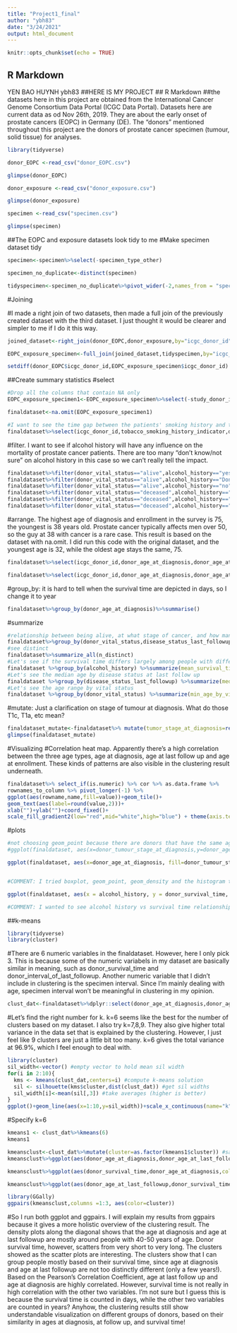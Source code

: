```yaml
---
title: "Project1_final"
author: "ybh83"
date: "3/24/2021"
output: html_document
---
```


```r
knitr::opts_chunk$set(echo = TRUE)
```

## R Markdown
YEN BAO HUYNH ybh83
##HERE IS MY PROJECT
## R Markdown
##the datasets here in this project are obtained from the International Cancer Genome Consortium Data Portal (ICGC Data Portal). Datasets here are current data as od Nov 26th, 2019. They are about the early onset of prostate cancers (EOPC) in Germany (DE). The "donors" mentioned throughout this project are the donors of prostate cancer specimen (tumour, solid tissue) for analyses.


```r
library(tidyverse)
```

```r
donor_EOPC <-read_csv("donor_EOPC.csv")

glimpse(donor_EOPC)

donor_exposure <-read_csv("donor_exposure.csv")

glimpse(donor_exposure)

specimen <-read_csv("specimen.csv")

glimpse(specimen)

```
##The EOPC and exposure datasets look tidy to me
#Make specimen dataset tidy
```r
specimen<-specimen%>%select(-specimen_type_other)
```

```r
specimen_no_duplicate<-distinct(specimen)
```

```r
tidyspecimen<-specimen_no_duplicate%>%pivot_wider(-2,names_from = "specimen_type",values_from="tumour_confirmed")
```

#Joining

#I made a right join of two datasets, then made a full join of the previously created dataset with the third dataset. I just thought it would be clearer and simpler to me if I do it this way. 
```r
joined_dataset<-right_join(donor_EOPC,donor_exposure,by="icgc_donor_id")
```

```r
EOPC_exposure_specimen<-full_join(joined_dataset,tidyspecimen,by="icgc_donor_id")
```

```r
setdiff(donor_EOPC$icgc_donor_id,EOPC_exposure_specimen$icgc_donor_id)
```

##Create summary statistics
#select
```r
#Drop all the columns that contain NA only 
EOPC_exposure_specimen1<-EOPC_exposure_specimen%>%select(-study_donor_involved_in,-donor_relapse_type,-donor_tumour_stage_at_diagnosis_supplemental,-cancer_type_prior_malignancy,-exposure_type,-exposure_intensity,-tobacco_smoking_intensity,-project_code.y,-submitted_donor_id.y,-donor_relapse_interval,-cancer_history_first_degree_relative)

finaldataset<-na.omit(EOPC_exposure_specimen1)
```

```r
#I want to see the time gap between the patients' smoking history and the time they were diagnosed with prostate cancer.
finaldataset%>%select(icgc_donor_id,tobacco_smoking_history_indicator,donor_age_at_diagnosis)%>%glimpse()
```

#filter. I want to see if alcohol history will have any influence on the mortality of prostate cancer patients. There are too many "don't know/not sure" on alcohol history in this case so we can't really tell the impact. 

```r
finaldataset%>%filter(donor_vital_status=="alive",alcohol_history=="yes")
finaldataset%>%filter(donor_vital_status=="alive",alcohol_history=="Don't know/Not sure")
finaldataset%>%filter(donor_vital_status=="alive",alcohol_history=="no")
finaldataset%>%filter(donor_vital_status=="deceased",alcohol_history=="yes")
finaldataset%>%filter(donor_vital_status=="deceased",alcohol_history=="Don't know/Not sure")
finaldataset%>%filter(donor_vital_status=="deceased",alcohol_history=="no")
```

#arrange. The highest age of diagnosis and enrollment in the survey is 75, the youngest is 38 years old. Prostate cancer typically affects men over 50, so the guy at 38 with cancer is a rare case. This result is based on the dataset with na.omit. I did run this code with the original dataset, and the youngest age is 32, while the oldest age stays the same, 75. 
```r
finaldataset%>%select(icgc_donor_id,donor_age_at_diagnosis,donor_age_at_enrollment)%>%arrange(desc(donor_age_at_diagnosis),desc(donor_age_at_enrollment))%>%head()

finaldataset%>%select(icgc_donor_id,donor_age_at_diagnosis,donor_age_at_enrollment)%>%arrange(desc(donor_age_at_diagnosis),desc(donor_age_at_enrollment))%>%tail()
```

#group_by: it is hard to tell when the survival time are depicted in days, so I change it to year
```r
finaldataset%>%group_by(donor_age_at_diagnosis)%>%summarise()
```


#summarize 
```r
#relationship between being alive, at what stage of cancer, and how many cases for each different combinations
finaldataset%>%group_by(donor_vital_status,disease_status_last_followup)%>%summarize(count=n())
#see distinct 
finaldataset%>%summarize_all(n_distinct)
#Let's see if the survival time differs largely among people with different alcohol history
finaldataset %>%group_by(alcohol_history) %>%summarize(mean_survival_time=mean(donor_survival_time))
#Let's see the median age by disease status at last follow up
finaldataset %>%group_by(disease_status_last_followup) %>%summarize(median_age=median(donor_age_at_last_followup))
#Let's see the age range by vital status
finaldataset %>%group_by(donor_vital_status) %>%summarize(min_age_by_vital_status=min(donor_age_at_last_followup),max_age_by_vital_status=max(donor_age_at_last_followup))
```

#mutate: Just a clarification on stage of tumour at diagnosis. What do those T1c, T1a, etc mean?
```r
finaldataset_mutate<-finaldataset%>% mutate(tumor_stage_at_diagnosis=recode(donor_tumour_stage_at_diagnosis, T1c="stage1-just found", T2a="stage2-half of one prostate's side",T2b="stage2-more than one half of one side",T3a="stage3-tumour grown outside the prostate",T2c="stage2-both sides of prostate"))
glimpse(finaldataset_mutate)
```

#Visualizing 
#Correlation heat map. Apparently there's a high correlation between the three age types, age at diagnosis, age at last follow up and age at enrollment. These kinds of patterns are also visible in the clustering result underneath. 
```r
finaldataset%>% select_if(is.numeric) %>% cor %>% as.data.frame %>%
rownames_to_column %>% pivot_longer(-1) %>%
ggplot(aes(rowname,name,fill=value))+geom_tile()+
geom_text(aes(label=round(value,2)))+
xlab("")+ylab("")+coord_fixed()+
scale_fill_gradient2(low="red",mid="white",high="blue") + theme(axis.text.x=element_text(angle=45,hjust=1))

```

#plots

```r
#not choosing geom_point because there are donors that have the same age. The points on the plot won't tell how many donors are there or the proportion/frequency of people of the same age
#ggplot(finaldataset, aes(x=donor_tumour_stage_at_diagnosis,y=donor_age_at_diagnosis,color="red", fill=donor_age_at_diagnosis)) +geom_point()
```

```r
ggplot(finaldataset, aes(x=donor_age_at_diagnosis, fill=donor_tumour_stage_at_diagnosis)) +geom_histogram(binwidth = 2,colour="black")+scale_x_continuous(breaks = seq(30,75,5))+scale_y_continuous(breaks = seq(0,60,5))+ggtitle("Histogram of diagnosis age and tumour stage")+xlab("Age at diagnosis")+ylab("Count")


#COMMENT: I tried boxplot, geom_point, geom_density and the histogram to see which one fits best. Histogram looks like the most informaive graph I can make for what I want: what age range is the most popular for prostate cancer diagnosis; and when the donors got diagnosed, what tumour stage were they in? Results are interesting. Most of the prostate cancer donors here got diagnosed at around 40 - 50 years old, and most of them were in the first stage of cancer. Rare cases where the donors were as old as 75, being at stage 2 happened as well. 
```




```r
ggplot(finaldataset, aes(x = alcohol_history, y = donor_survival_time, fill= alcohol_history))+  geom_bar(stat="summary",fun=mean)+  geom_errorbar(stat="summary", fun.data=mean_se)+ggtitle("Survival time vs Alcohol history")+xlab("Alcohol history")+ylab("Donors' survival time")

#COMMENT: I wanted to see alcohol history vs survival time relationship. The don'tknow/not sure column won't be telling us much due to the fact that donors could not give a concrete answer to their alcolhol history. But a yes to alcolhol history shows a shorter average survival time, around 750 days, which is approximately 2 years. Patients with no alcohol history might be able to live longer, around 3 years
```

##k-means
```r
library(tidyverse)
library(cluster)

```

#There are 6 numeric variables in the finaldataset. However, here I only pick 3. This is because some of the numeric variabels in my dataset are basically similar in meaning, such as donor_survival_time and donor_interval_of_last_followup. Another numeric variable that I didn't include in clustering is the specimen interval. Since I'm mainly dealing with age, specimen interval won't be meaningful in clustering in my opinion.
```r
clust_dat<-finaldataset%>%dplyr::select(donor_age_at_diagnosis,donor_age_at_last_followup,donor_survival_time)

```
#Let's find the right number for k. k=6 seems like the best for the number of clusters based on my dataset. I also try k=7,8,9. They also give higher total variance in the data set that is explained by the clustering. However, I just feel like 9 clusters are just a little bit too many. k=6 gives the total variance at 96.9%, which I feel enough to deal with.
```r
library(cluster)
sil_width<-vector() #empty vector to hold mean sil width
for(i in 2:10){  
  kms <- kmeans(clust_dat,centers=i) #compute k-means solution
  sil <- silhouette(kms$cluster,dist(clust_dat)) #get sil widths
  sil_width[i]<-mean(sil[,3]) #take averages (higher is better)
}
ggplot()+geom_line(aes(x=1:10,y=sil_width))+scale_x_continuous(name="k",breaks=1:10)
```

#Specify k=6
```r
kmeans1 <- clust_dat%>%kmeans(6)
kmeans1

```

```r
kmeansclust<-clust_dat%>%mutate(cluster=as.factor(kmeans1$cluster)) #save the cluster solution in your dataset
kmeansclust%>%ggplot(aes(donor_age_at_diagnosis,donor_age_at_last_followup,color=cluster))+geom_point()
```


```r
kmeansclust%>%ggplot(aes(donor_survival_time,donor_age_at_diagnosis,color=cluster))+geom_point()
```

```r
kmeansclust%>%ggplot(aes(donor_age_at_last_followup,donor_survival_time,color=cluster))+geom_point()
```


```r
library(GGally)
ggpairs(kmeansclust,columns =1:3, aes(color=cluster))
```

#So I run both ggplot and ggpairs. I will explain my results from ggpairs because it gives a more holistic overview of the clustering result. The density plots along the diagonal shows that the age at diagnosis and age at last followup are mostly around people with 40-50 years of age. Donor survival time, however, scatters from very short to very long. The clusters showed as the scatter plots are interesting. The clusters show that I can group people mostly based on their survival time, since age at diagnosis and age at last followup are not too distinctly different (only a few years!). Based on the Pearson’s Correlation Coefficient, age at last follow up and age at diagnosis are highly correlated. However, survival time is not really in high correlation with the other two variables. I'm not sure but I guess this is because the survival time is counted in days, while the other two variables are counted in years? Anyhow, the clustering results still show understandable visualization on different groups of donors, based on their similarity in ages at diagnosis, at follow up, and survival time!



